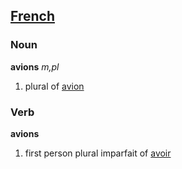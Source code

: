 ==[[French]]==
===Noun===

'''avions''' ''m,pl''

# plural of [[avion]]

===Verb===

'''avions'''

# first person plural imparfait of [[avoir]]